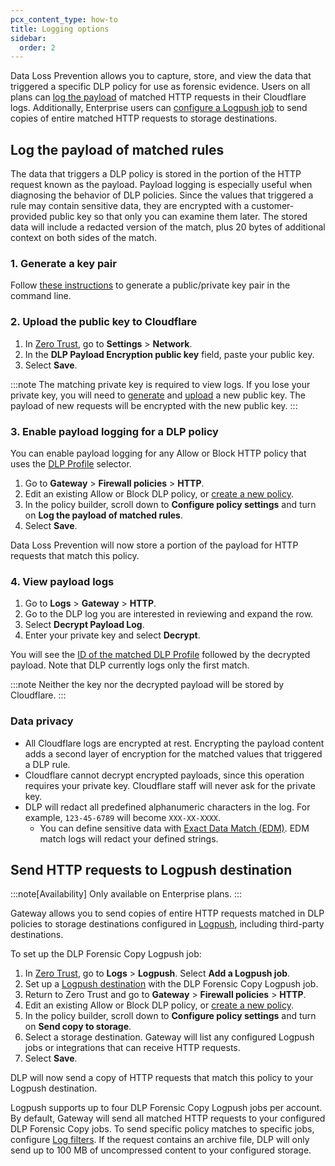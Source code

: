 ```yaml
---
pcx_content_type: how-to
title: Logging options
sidebar:
  order: 2
---
```


Data Loss Prevention allows you to capture, store, and view the data that triggered a specific DLP policy for use as forensic evidence. Users on all plans can [log the payload](#log-the-payload-of-matched-policies) of matched HTTP requests in their Cloudflare logs. Additionally, Enterprise users can [configure a Logpush job](#send-http-requests-to-logpush-destination) to send copies of entire matched HTTP requests to storage destinations.

## Log the payload of matched rules

The data that triggers a DLP policy is stored in the portion of the HTTP request known as the payload. Payload logging is especially useful when diagnosing the behavior of DLP policies. Since the values that triggered a rule may contain sensitive data, they are encrypted with a customer-provided public key so that only you can examine them later. The stored data will include a redacted version of the match, plus 20 bytes of additional context on both sides of the match.

### 1. Generate a key pair

Follow [these instructions](/waf/managed-rules/payload-logging/command-line/generate-key-pair/) to generate a public/private key pair in the command line.

### 2. Upload the public key to Cloudflare

1. In [Zero Trust](https://one.dash.cloudflare.com), go to **Settings** > **Network**.
2. In the **DLP Payload Encryption public key** field, paste your public key.
3. Select **Save**.

:::note
The matching private key is required to view logs. If you lose your private key, you will need to [generate](#1-generate-a-key-pair) and [upload](#2-upload-the-public-key-to-cloudflare) a new public key. The payload of new requests will be encrypted with the new public key.
:::

### 3. Enable payload logging for a DLP policy

You can enable payload logging for any Allow or Block HTTP policy that uses the [DLP Profile](/cloudflare-one/policies/gateway/http-policies/#dlp-profile) selector.

1. Go to **Gateway** > **Firewall policies** > **HTTP**.
2. Edit an existing Allow or Block DLP policy, or [create a new policy](/cloudflare-one/policies/data-loss-prevention/dlp-policies/#2-create-a-dlp-policy).
3. In the policy builder, scroll down to **Configure policy settings** and turn on **Log the payload of matched rules**.
4. Select **Save**.

Data Loss Prevention will now store a portion of the payload for HTTP requests that match this policy.

### 4. View payload logs

1. Go to **Logs** > **Gateway** > **HTTP**.
2. Go to the DLP log you are interested in reviewing and expand the row.
3. Select **Decrypt Payload Log**.
4. Enter your private key and select **Decrypt**.

You will see the [ID of the matched DLP Profile](/api/operations/dlp-profiles-list-all-profiles) followed by the decrypted payload. Note that DLP currently logs only the first match.

:::note
Neither the key nor the decrypted payload will be stored by Cloudflare.
:::

### Data privacy

- All Cloudflare logs are encrypted at rest. Encrypting the payload content adds a second layer of encryption for the matched values that triggered a DLP rule.
- Cloudflare cannot decrypt encrypted payloads, since this operation requires your private key. Cloudflare staff will never ask for the private key.
- DLP will redact all predefined alphanumeric characters in the log. For example, `123-45-6789` will become `XXX-XX-XXXX`.
  - You can define sensitive data with [Exact Data Match (EDM)](/cloudflare-one/policies/data-loss-prevention/datasets/#exact-data-match). EDM match logs will redact your defined strings.

## Send HTTP requests to Logpush destination

:::note[Availability]
Only available on Enterprise plans.
:::

Gateway allows you to send copies of entire HTTP requests matched in DLP policies to storage destinations configured in [Logpush](/logs/about/), including third-party destinations.

To set up the DLP Forensic Copy Logpush job:

1. In [Zero Trust](https://one.dash.cloudflare.com/), go to **Logs** > **Logpush**. Select **Add a Logpush job**.
2. Set up a [Logpush destination](/logs/get-started/enable-destinations/) with the DLP Forensic Copy Logpush job.
3. Return to Zero Trust and go to **Gateway** > **Firewall policies** > **HTTP**.
4. Edit an existing Allow or Block DLP policy, or [create a new policy](/cloudflare-one/policies/data-loss-prevention/dlp-policies/#2-create-a-dlp-policy).
5. In the policy builder, scroll down to **Configure policy settings** and turn on **Send copy to storage**.
6. Select a storage destination. Gateway will list any configured Logpush jobs or integrations that can receive HTTP requests.
7. Select **Save**.

DLP will now send a copy of HTTP requests that match this policy to your Logpush destination.

Logpush supports up to four DLP Forensic Copy Logpush jobs per account. By default, Gateway will send all matched HTTP requests to your configured DLP Forensic Copy jobs. To send specific policy matches to specific jobs, configure [Log filters](/logs/reference/filters/). If the request contains an archive file, DLP will only send up to 100 MB of uncompressed content to your configured storage.
